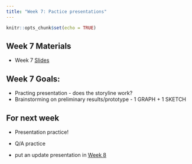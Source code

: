 ```yaml
---
title: "Week 7: Pactice presentations"
---
```


```r
knitr::opts_chunk$set(echo = TRUE)
```

## Week 7 Materials

-   Week 7 [Slides](https://docs.google.com/presentation/d/19wkzRCaM-oLtQj0Og3X8ubQdoo9pHsSnLscuCc-dIlE/edit?usp=share_link)

## Week 7 Goals:

- Practing presentation - does the storyline work?
- Brainstorming on preliminary results/prototype - 1 GRAPH + 1 SKETCH

## For next week

- Presentation practice!
- Q/A practice

- put an update presentation in [Week 8](https://drive.google.com/drive/folders/1SF4qxPHT9ak4uA8br2B8IMolj54PJ4IX?usp=share_link)  
